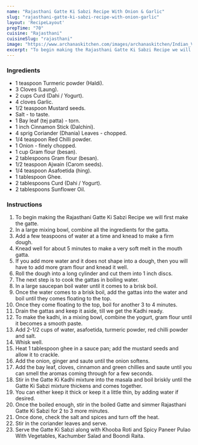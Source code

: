 ---
name: "Rajasthani Gatte Ki Sabzi Recipe With Onion & Garlic"
slug: "rajasthani-gatte-ki-sabzi-recipe-with-onion-garlic"
layout: 'RecipeLayout'
prepTime: "70"
cuisine: "Rajasthani"
cuisineSlug: "rajasthani"
image: "https://www.archanaskitchen.com/images/archanaskitchen/Indian_Vegetables_Gravy/Gatte_Ki_Sabzi_Gravy_Curry_Rajasthani_Recipe-9.jpg"
excerpt: "To begin making the Rajasthani Gatte Ki Sabzi Recipe we will first make the gatte"
---

### Ingredients

- 1 teaspoon Turmeric powder (Haldi).
- 3 Cloves (Laung).
- 2 cups Curd (Dahi / Yogurt).
- 4 cloves Garlic.
- 1/2 teaspoon Mustard seeds.
- Salt - to taste.
- 1 Bay leaf (tej patta) - torn.
- 1 inch Cinnamon Stick (Dalchini).
- 4 sprig Coriander (Dhania) Leaves - chopped.
- 1/4 teaspoon Red Chilli powder.
- 1 Onion - finely chopped.
- 1 cup Gram flour (besan).
- 2 tablespoons Gram flour (besan).
- 1/2 teaspoon Ajwain (Carom seeds).
- 1/4 teaspoon Asafoetida (hing).
- 1 tablespoon Ghee.
- 2 tablespoons Curd (Dahi / Yogurt).
- 2 tablespoons Sunflower Oil.

### Instructions

1. To begin making the Rajasthani Gatte Ki Sabzi Recipe we will first make the gatte.
1. In a large mixing bowl, combine all the ingredients for the gatta.
1. Add a few teaspoons of water at a time and knead to make a firm dough.
1. Knead well for about 5 minutes to make a very soft melt in the mouth gatta.
1. If you add more water and it does not shape into a dough, then you will have to add more gram flour and knead it well.
1. Roll the dough into a long cylinder and cut them into 1 inch discs.
1. The next step is to cook the gattas in boiling water.
1. In a large saucepan boil water until it comes to a brisk boil.
1. Once the water comes to a brisk boil, add the gattas into the water and boil until they comes floating to the top.
1. Once they come floating to the top, boil for another 3 to 4 minutes.
1. Drain the gattas and keep it aside, till we get the Kadhi ready.
1. To make the kadhi, in a mixing bowl, combine the yogurt, gram flour until it becomes a smooth paste.
1. Add 2-1/2 cups of water, asafoetida, turmeric powder, red chilli powder and salt.
1. Whisk well.
1. Heat 1 tablespoon ghee in a sauce pan; add the mustard seeds and allow it to crackle.
1. Add the onion, ginger and saute until the onion softens.
1. Add the bay leaf, cloves, cinnamon and green chillies and saute until you can smell the aromas coming through for a few seconds.
1. Stir in the Gatte Ki Kadhi mixture into the masala and boil briskly until the Gatte Ki Sabzi mixture thickens and comes together.
1. You can either keep it thick or keep it a little thin, by adding water if desired.
1. Once the boiled enough, stir in the boiled Gatte and simmer Rajasthani Gatte Ki Sabzi for 2 to 3 more minutes.
1. Once done, check the salt and spices and turn off the heat.
1. Stir in the coriander leaves and serve.
1. Serve the Gatte Ki Sabzi along with Khooba Roti and Spicy Paneer Pulao With Vegetables, Kachumber Salad and Boondi Raita.
